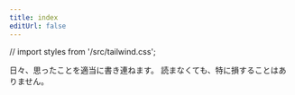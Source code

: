 ---
title: index
editUrl: false
---

// import styles from '/src/tailwind.css';

日々、思ったことを適当に書き連ねます。
読まなくても、特に損することはありません。

<FileList />